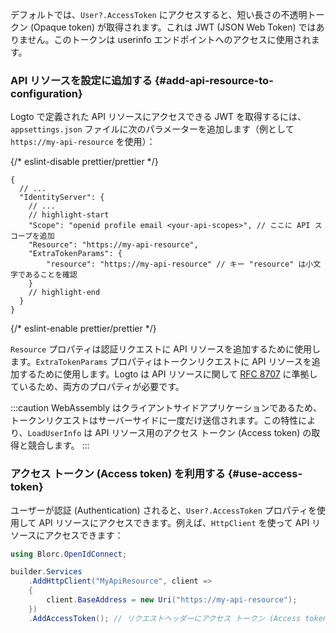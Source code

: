 
<ApiResourcesDescription />

デフォルトでは、`User?.AccessToken` にアクセスすると、短い長さの不透明トークン (Opaque token) が取得されます。これは JWT (JSON Web Token) ではありません。このトークンは userinfo エンドポイントへのアクセスに使用されます。

### API リソースを設定に追加する \{#add-api-resource-to-configuration}

Logto で定義された API リソースにアクセスできる JWT を取得するには、`appsettings.json` ファイルに次のパラメーターを追加します（例として `https://my-api-resource` を使用）：

{/* eslint-disable prettier/prettier */}
```json5 title="appsettings.json"
{
  // ...
  "IdentityServer": {
    // ...
    // highlight-start
    "Scope": "openid profile email <your-api-scopes>", // ここに API スコープを追加
    "Resource": "https://my-api-resource",
    "ExtraTokenParams": {
        "resource": "https://my-api-resource" // キー "resource" は小文字であることを確認
    }
    // highlight-end
  }
}
```
{/* eslint-enable prettier/prettier */}

`Resource` プロパティは認証リクエストに API リソースを追加するために使用します。`ExtraTokenParams` プロパティはトークンリクエストに API リソースを追加するために使用します。Logto は API リソースに関して [RFC 8707](https://tools.ietf.org/html/rfc8707) に準拠しているため、両方のプロパティが必要です。

:::caution
WebAssembly はクライアントサイドアプリケーションであるため、トークンリクエストはサーバーサイドに一度だけ送信されます。この特性により、`LoadUserInfo` は API リソース用のアクセス トークン (Access token) の取得と競合します。
:::

### アクセス トークン (Access token) を利用する \{#use-access-token}

ユーザーが認証 (Authentication) されると、`User?.AccessToken` プロパティを使用して API リソースにアクセスできます。例えば、`HttpClient` を使って API リソースにアクセスできます：

```csharp
using Blorc.OpenIdConnect;

builder.Services
    .AddHttpClient("MyApiResource", client =>
    {
        client.BaseAddress = new Uri("https://my-api-resource");
    })
    .AddAccessToken(); // リクエストヘッダーにアクセス トークン (Access token) を追加
```
